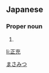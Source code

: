 ==Japanese==
{{ja-kanjitab|正|充}}

===Proper noun===
{{ja-pos|proper|まさみつ}}

# {{given name|male|lang=ja}}

[[Category:Japanese male given names|まさみつ]]

[[li:正充]]